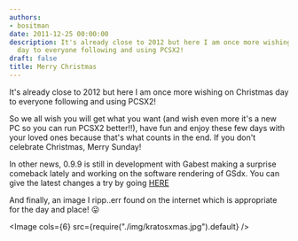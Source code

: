 ```yaml
---
authors:
- bositman
date: 2011-12-25 00:00:00
description: It's already close to 2012 but here I am once more wishing on Christmas
  day to everyone following and using PCSX2!
draft: false
title: Merry Christmas
---
```


It's already close to 2012 but here I am once more wishing on Christmas day to everyone following and using PCSX2!

<!-- truncate -->

So we all wish you will get what you want (and wish even more it's a new PC so you can run PCSX2 better!!), have fun and enjoy these few days with your loved ones because that's what counts in the end. If you don't celebrate Christmas, Merry Sunday!

In other news, 0.9.9 is still in development with Gabest making a surprise comeback lately and working on the software rendering of GSdx. You can give the latest changes a try by going [HERE](/downloads)

And finally, an image I ripp..err found on the internet which is
appropriate for the day and place! 😛

<Image cols={6} src={require("./img/kratosxmas.jpg").default} />